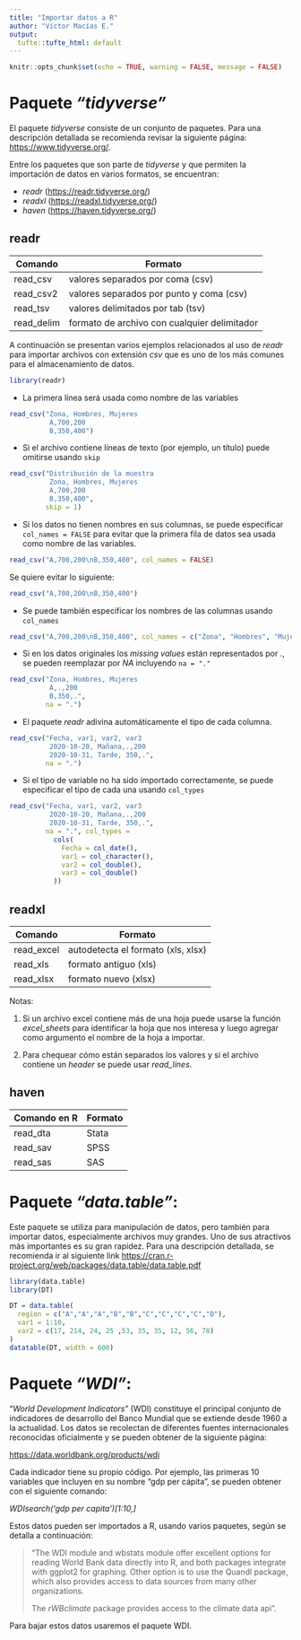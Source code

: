 ```yaml
---
title: "Importar datos a R"
author: "Víctor Macías E."
output:
  tufte::tufte_html: default
---
```


```r
knitr::opts_chunk$set(echo = TRUE, warning = FALSE, message = FALSE)
```

# Paquete *"tidyverse"*

El paquete *tidyverse* consiste de un conjunto de paquetes. Para una descripción detallada se recomienda revisar la siguiente página:  <https://www.tidyverse.org/>.  

Entre los paquetes que son parte de *tidyverse* y que permiten la importación de datos en varios formatos, se encuentran: 

- *readr* (<https://readr.tidyverse.org/>)
- *readxl* (<https://readxl.tidyverse.org/>)
- *haven* (<https://haven.tidyverse.org/>)

## readr

Comando     | Formato 
|-----------|---------------------------------------------- 
|read_csv   | valores separados por coma (csv)
|read_csv2  | valores separados por punto y coma (csv)
|read_tsv   | valores delimitados por tab (tsv)
|read_delim | formato de archivo con cualquier delimitador

A continuación se presentan varios ejemplos relacionados al uso de *readr* para importar archivos con extensión *csv* que es uno de los más comunes para el almacenamiento de datos.

```r
library(readr)
```

- La primera línea será usada como nombre de las variables

```r
read_csv("Zona, Hombres, Mujeres
          A,700,200
          B,350,400")
```

- Si el archivo contiene líneas de texto (por ejemplo, un título) puede omitirse usando `skip`

```r
read_csv("Distribución de la muestra
          Zona, Hombres, Mujeres
          A,700,200
          B,350,400",
         skip = 1)
```


- Si los datos no tienen nombres en sus columnas, se puede especificar `col_names = FALSE` para evitar que la primera fila de datos sea usada como nombre de las variables.

```r
read_csv("A,700,200\nB,350,400", col_names = FALSE)
```

Se quiere evitar lo siguiente:

```r
read_csv("A,700,200\nB,350,400")
```


- Se puede también especificar los nombres de las columnas usando `col_names`

```r
read_csv("A,700,200\nB,350,400", col_names = c("Zona", "Hombres", "Mujeres"))
```


- Si en los datos originales los *missing values* están representados por *.*, se pueden reemplazar por *NA* incluyendo `na = "."`

```r
read_csv("Zona, Hombres, Mujeres
          A,.,200
          B,350,.", 
         na = ".")
```


- El paquete *readr* adivina automáticamente el tipo de cada columna.

```r
read_csv("Fecha, var1, var2, var3
          2020-10-20, Mañana,.,200
          2020-10-31, Tarde, 350,.", 
         na = ".")
```

- Si el tipo de variable no ha sido importado correctamente, se puede especificar el tipo de cada una usando `col_types`  

```r
read_csv("Fecha, var1, var2, var3
          2020-10-20, Mañana,.,200
          2020-10-31, Tarde, 350,.", 
         na = ".", col_types = 
           cols(
             Fecha = col_date(),
             var1 = col_character(),
             var2 = col_double(),
             var3 = col_double()
           ))
```

## readxl

Comando | Formato 
--- |--- 
read_excel | autodetecta el formato (xls, xlsx)
read_xls | formato antiguo (xls)
read_xlsx | formato nuevo (xlsx)

Notas: 

1. Si un archivo excel contiene más de una hoja puede usarse la función *excel_sheets* para identificar la hoja que nos interesa y luego agregar como argumento el nombre de la hoja a importar.

2. Para chequear cómo están separados los valores y si el archivo contiene un *header* se puede usar *read_lines*.


## haven

Comando en R | Formato
--- |---
read_dta | Stata      
read_sav | SPSS            
read_sas | SAS   


# Paquete *"data.table"*:

Este paquete se utiliza para manipulación de datos, pero también para importar datos, especialmente archivos muy grandes. Uno de sus atractivos más importantes es su gran rapidez. Para una descripción detallada, se recomienda ir al siguiente link <https://cran.r-project.org/web/packages/data.table/data.table.pdf>

```r
library(data.table)
library(DT)
```

```r
DT = data.table(
  region = c("A","A","A","B","B","C","C","C","C","D"),
  var1 = 1:10,
  var2 = c(17, 214, 24, 25 ,53, 35, 35, 12, 56, 78)
)
datatable(DT, width = 600)
```


# Paquete *"WDI"*:

"*World Development Indicators*" (WDI) constituye el principal conjunto de indicadores de desarrollo del Banco Mundial que se extiende desde 1960 a la actualidad. Los datos se recolectan de diferentes fuentes internacionales reconocidas oficialmente y se pueden obtener de la siguiente página:

<https://data.worldbank.org/products/wdi>

Cada indicador tiene su propio código. Por ejemplo, las primeras 10 variables que incluyen en su nombre "gdp per cápita", se pueden obtener con el siguiente comando:

*WDIsearch('gdp per capita')[1:10,]*

Estos datos pueden ser importados a R, usando varios paquetes, según se detalla a continuación:

>"The WDI module and wbstats module offer excellent options for reading World Bank data directly into R, and both packages integrate with ggplot2 for graphing. Other option is to use the Quandl package, which also provides access to data sources from many other organizations.
>
>The *rWBclimate* package provides access to the climate data api".

Para bajar estos datos usaremos el paquete WDI.

